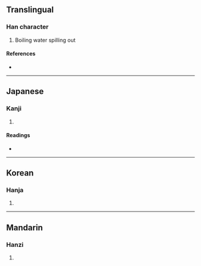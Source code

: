 {{character info/new}}
==Translingual==

===Han character===
{{Han char|rn=85|rad=水|as=12|sn=15|four=38161|canj=ETCA|ids=⿰氵普}}

# Boiling water spilling out

====References====
* {{Han ref|kx=0651.130|dkj=18304|dj=1061.180|hdz=31747.080|uh=6F7D|ud=28541|bh=E656|bd=58966}}

----

==Japanese==

===Kanji===
{{ja-kanji|grade=|rs=水12}}

# {{defn|lang=ja|sort=水12}}

====Readings====
* {{ja-readings|on=[[ほ]] (ho), [[ふ]] (fu)|kun=}}

----

==Korean==

===Hanja===
{{ko-hanja|hangeul=[[보]]|eumhun=|rv=bo|mr=po|y=po}}

# {{defn|lang=ko|sort=水12}}

----

==Mandarin==

===Hanzi===
{{cmn-hanzi|pin=[[dèng]] ([[deng4]]), [[pǔ]] ([[pu3]]), [[pū]] ([[pu1]])|wg=teng<sup>4</sup>, p'u<sup>3</sup>, p'u<sup>1</sup>}}

# {{defn|lang=cmn|sort=水12}}